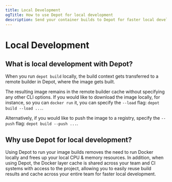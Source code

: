 ```yaml
---
title: Local Development
ogTitle: How to use Depot for local development
description: Send your container builds to Depot for faster local development and share your persistent cache automatically with your colleagues.
---
```


# Local Development

## What is local development with Depot?

When you run `depot build` locally, the build context gets transferred to a remote builder in Depot, where the image gets built.

The resulting image remains in the remote builder cache without specifying any other CLI options. If you would like to download the image locally, for instance, so you can `docker run` it, you can specify the `--load` flag: `depot build --load ...`.

Alternatively, if you would like to push the image to a registry, specify the `--push` flag: `depot build --push ...`.

## Why use Depot for local development?

Using Depot to run your image builds removes the need to run Docker locally and frees up your local CPU & memory resources. In addition, when using Depot, the Docker layer cache is shared across your team and CI systems with access to the project, allowing you to easily reuse build results and cache across your entire team for faster local development.
